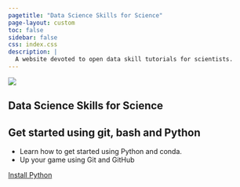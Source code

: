 ```yaml
---
pagetitle: "Data Science Skills for Science"
page-layout: custom
toc: false
sidebar: false
css: index.css
description: | 
  A website devoted to open data skill tutorials for scientists. 
---
```


::: {.hero-banner}

::: {.hero-image .hero-image-left}
![](images/left-computer.png){fig-alt="Faded image of desk with a person programming on a laptop."}
:::

::: {.content-block}

# Data Science Skills for Science

## Get started using git, bash and Python 

- Learn how to get started using Python and conda. 
- Up your game using Git and GitHub

::: {.hero-buttons}
[Install Python](install-python/get-started-python){.btn-action-primary .btn-action .btn .btn-success .btn-lg role="button"}
<!-- [Git and Bash](use-git-github/setup-git-bash/){#btn-guide .btn-action .btn .btn-info .btn-lg role="button"} -->
::: 
:::
:::



